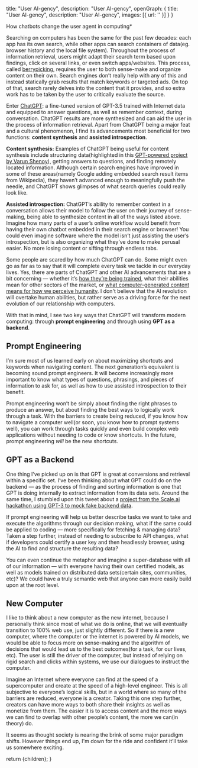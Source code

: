 
  title: "User AI-gency",
  description: "User AI-gency",
  openGraph: {
    title: "User AI-gency",
    description: "User AI-gency",
    images: [{ url: '' }]
  }
}

How chatbots change the user agent in computing*

Searching on computers has been the same for the past few decades: each app has its own search, while other apps can search containers of data(eg. browser history and the local file system). Throughout the process of information retrieval, users might adapt their search term based upon findings, click on several links, or even switch apps/websites. This process, called [berrypicking](https://pages.gseis.ucla.edu/faculty/bates/berrypicking.html), requires the user to both sense-make and organize content on their own. Search engines don’t really help with any of this and instead statically grab results that match keywords or targeted ads. On top of that, search rarely delves into the content that it provides, and so extra work has to be taken by the user to critically evaluate the source.

Enter [ChatGPT](https://chat.openai.com): a fine-tuned version of GPT-3.5 trained with Internet data and equipped to answer questions, as well as remember context, during conversation. ChatGPT results are more synthesized and can aid the user in the process of information retrieval. Apart from ChatGPT being a major feat and a cultural phenomenon, I find its advancements most beneficial for two functions: **content synthesis** and **assisted introspection**.

**Content synthesis:** Examples of ChatGPT being useful for content synthesis include structuring data(highlighted in this [GPT-powered project by Varun Shenoy](https://twitter.com/varunshenoy_/status/1620511932930490372)), getting answers to questions, and finding remotely located information. Although certain search engines have improved in some of these areas(namely Google adding embedded search result items from Wikipedia), they haven’t advanced enough to meaningfully push the needle, and ChatGPT shows glimpses of what search queries could really look like.

**Assisted introspection:** ChatGPT’s ability to remember context in a conversation allows their model to follow the user on their journey of sense-making, being able to synthesize content in all of the ways listed above. Imagine how many parts of a user’s online workflow would benefit from having their own chatbot embedded in their search engine or browser! You could even imagine software where the model isn’t just assisting the user’s introspection, but is also organizing what they’ve done to make perusal easier. No more losing content or sifting through endless tabs.

Some people are scared by how much ChatGPT can do. Some might even go as far as to say that it will complete every task we tackle in our everyday lives. Yes, there are parts of ChatGPT and other AI advancements that are a bit concerning — whether it’s [how they’re being trained](https://www.semafor.com/article/01/27/2023/openai-has-hired-an-army-of-contractors-to-make-basic-coding-obsolete), what their abilities mean for other sectors of the market, or [what computer-generated content means for how we perceive humanity](https://open.substack.com/pub/subconscious/p/llms-and-hyper-orality?r=1x6wn&utm_campaign=post&utm_medium=web). I don't believe that the AI revolution will overtake human abilities, but rather serve as a driving force for the next evolution of our relationship with computers.

With that in mind, I see two key ways that ChatGPT will transform modern computing: through **prompt engineering** and through using **GPT as a backend**.

## Prompt Engineering

I’m sure most of us learned early on about maximizing shortcuts and keywords when navigating content. The next generation’s equivalent is becoming sound prompt engineers. It will become increasingly more important to know what types of questions, phrasings, and pieces of information to ask for, as well as how to use assisted introspection to their benefit.

Prompt engineering won’t be simply about finding the right phrases to produce an answer, but about finding the best ways to logically work through a task. With the barriers to create being reduced, if you know how to navigate a computer well(or soon, you know how to prompt systems well), you can work through tasks quickly and even build complex web applications without needing to code or know shortcuts. In the future, prompt engineering _will_ be the new shortcuts.

## GPT as a Backend

One thing I’ve picked up on is that GPT is great at conversions and retrieval within a specific set. I’ve been thinking about what GPT could do on the backend — as the process of finding and sorting information is one that GPT is doing internally to extract information from its data sets. Around the same time, I stumbled upon this tweet about a [project from the Scale.ai hackathon using GPT-3 to mock fake backend data](https://twitter.com/colinfortuner/status/1619558128772874245).

If prompt engineering will help us better describe tasks we want to take and execute the algorithms through our decision making, what if the same could be applied to coding — more specifically for fetching & managing data? Taken a step further, instead of needing to subscribe to API changes, what if developers could certify a user key and then headlessly browser, using the AI to find and structure the resulting data?

You can even continue the metaphor and imagine a super-database with all of our information — with everyone having their own certified models, as well as models trained on distributed data sets(certain sites, communities, etc)? We could have a truly semantic web that anyone can more easily build upon at the root level.

## New Computer

I like to think about a new computer as the new internet, because I personally think since most of what we do is online, that we will eventually transition to 100% web use, just slightly different. So if there is a new computer, where the computer or the internet is powered by AI models, we would be able to focus more on sense-making and the algorithm of decisions that would lead us to the best outcomes(for a task, for our lives, etc). The user is still the driver of the computer, but instead of relying on rigid search and clicks within systems, we use our dialogues to instruct the computer.

Imagine an Internet where everyone can find at the speed of a supercomputer and create at the speed of a high-level engineer. This is all subjective to everyone’s logical skills, but in a world where so many of the barriers are reduced, everyone is a creator. Taking this one step further, creators can have more ways to both share their insights as well as monetize from them. The easier it is to access content and the more ways we can find to overlap with other people’s content, the more we can(in theory) do.

It seems as thought society is nearing the brink of some major paradigm shifts. However things end up, I'm down for the ride and confident it’ll take us somewhere exciting.

  return <MdxLayout>{children}</MdxLayout>;
}